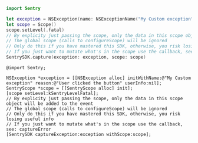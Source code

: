 ```swift
import Sentry

let exception = NSException(name: NSExceptionName("My Custom exception"), reason: "User clicked the button", userInfo: nil)
let scope = Scope()
scope.setLevel(.fatal)
// By explicity just passing the scope, only the data in this scope object will be added to the event
// The global scope (calls to configureScope) will be ignored
// Only do this if you have mastered this SDK, otherwise, you risk losing useful info
// If you just want to mutate what's in the scope use the callback, see: captureError
SentrySDK.capture(exception: exception, scope: scope)
```

```objc
@import Sentry;

NSException *exception = [[NSException alloc] initWithName:@"My Custom exception" reason:@"User clicked the button" userInfo:nil];
SentryScope *scope = [[SentryScope alloc] init];
[scope setLevel:kSentryLevelFatal];
// By explicity just passing the scope, only the data in this scope object will be added to the event
// The global scope (calls to configureScope) will be ignored
// Only do this if you have mastered this SDK, otherwise, you risk losing useful info
// If you just want to mutate what's in the scope use the callback, see: captureError
[SentrySDK captureException:exception withScope:scope];
```
